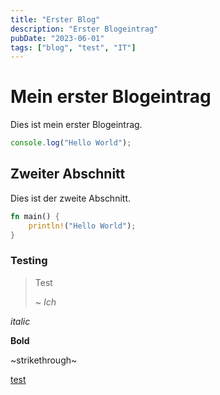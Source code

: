```yaml
---
title: "Erster Blog"
description: "Erster Blogeintrag"
pubDate: "2023-06-01"
tags: ["blog", "test", "IT"]
---
```


# Mein erster Blogeintrag

Dies ist mein erster Blogeintrag.
```js
console.log("Hello World");
```

## Zweiter Abschnitt

Dies ist der zweite Abschnitt.
```rust
fn main() {
    println!("Hello World");
}
```

### Testing

> Test <footer><cite>~ Ich</cite></footer>

*italic*

**Bold**

~strikethrough~

<ins>test</ins>

